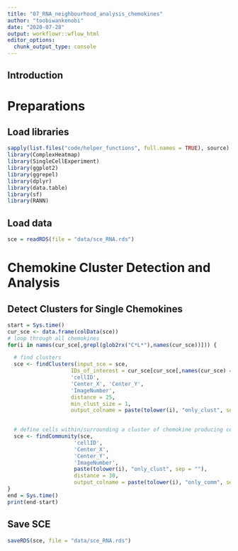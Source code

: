 ```yaml
---
title: "07_RNA_neighbourhood_analysis_chemokines"
author: "toobiwankenobi"
date: "2020-07-28"
output: workflowr::wflow_html
editor_options:
  chunk_output_type: console
---
```


## Introduction

# Preparations

## Load libraries

```r
sapply(list.files("code/helper_functions", full.names = TRUE), source)
library(ComplexHeatmap)
library(SingleCellExperiment)
library(ggplot2)
library(ggrepel)
library(dplyr)
library(data.table)
library(sf)
library(RANN)
```

## Load data

```r
sce = readRDS(file = "data/sce_RNA.rds")
```

# Chemokine Cluster Detection and Analysis

## Detect Clusters for Single Chemokines

```r
start = Sys.time()
cur_sce <- data.frame(colData(sce))
# loop through all chemokines
for(i in names(cur_sce[,grepl(glob2rx("C*L*"),names(cur_sce))])) {

  # find clusters
  sce <- findClusters(input_sce = sce, 
                    IDs_of_interest = cur_sce[cur_sce[,names(cur_sce) == i] == 1,]$cellID, 
                    'cellID', 
                    'Center_X', 'Center_Y', 
                    'ImageNumber', 
                    distance = 25, 
                    min_clust_size = 1,
                    output_colname = paste(tolower(i), "only_clust", sep = ""))

  
  # define cells within/surrounding a cluster of chemokine producing cells
  sce <- findCommunity(sce, 
                     'cellID', 
                     'Center_X', 
                     'Center_Y', 
                     'ImageNumber', 
                     paste(tolower(i), "only_clust", sep = ""), 
                     distance = 30,
                     output_colname = paste(tolower(i), "only_comm", sep = ""))
} 
end = Sys.time()
print(end-start)
```

## Save SCE

```r
saveRDS(sce, file = "data/sce_RNA.rds")
```
